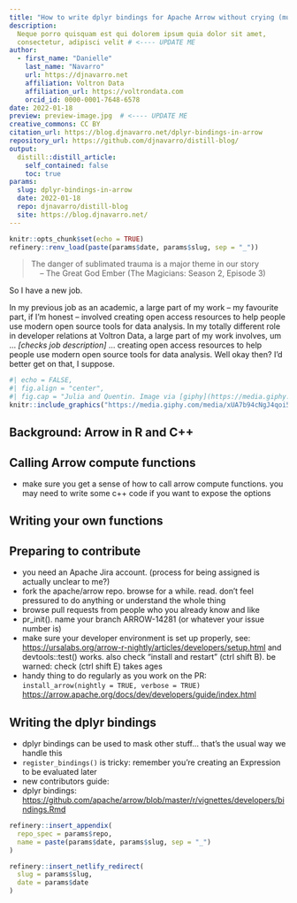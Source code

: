 ```yaml
---
title: "How to write dplyr bindings for Apache Arrow without crying (much)" # <---- UPDATE ME
description:
  Neque porro quisquam est qui dolorem ipsum quia dolor sit amet, 
  consectetur, adipisci velit # <---- UPDATE ME
author:
  - first_name: "Danielle"
    last_name: "Navarro"
    url: https://djnavarro.net
    affiliation: Voltron Data
    affiliation_url: https://voltrondata.com
    orcid_id: 0000-0001-7648-6578
date: 2022-01-18
preview: preview-image.jpg  # <---- UPDATE ME 
creative_commons: CC BY
citation_url: https://blog.djnavarro.net/dplyr-bindings-in-arrow 
repository_url: https://github.com/djnavarro/distill-blog/
output:
  distill::distill_article:
    self_contained: false
    toc: true
params:
  slug: dplyr-bindings-in-arrow
  date: 2022-01-18
  repo: djnavarro/distill-blog
  site: https://blog.djnavarro.net/
---
```


<!----

checklist:
  - check the "update me" messages in YAML above
  - initialise the _renv folder with refinery::renv_new("name of post folder")
  - populate the lockfile with refinery::renv_snapshot("name of post folder")
  - update the _renv folder from snapshot with refinery::restore("name of post folder")

---->


<!--------------- setup post ----------------->

```r
knitr::opts_chunk$set(echo = TRUE)
refinery::renv_load(paste(params$date, params$slug, sep = "_"))
```


<!--------------- post ----------------->

> The danger of sublimated trauma is a major theme in our story <br>
> &nbsp; &nbsp; -- The Great God Ember (The Magicians: Season 2, Episode 3)

So I have a new job. 

In my previous job as an academic, a large part of my work -- my favourite part, if I'm honest -- involved creating open access resources to help people use modern open source tools for data analysis. In my totally different role in developer relations at Voltron Data, a large part of my work involves, um ... *[checks job description]* ... creating open access resources to help people use modern open source tools for data analysis. Well okay then? I'd better get on that, I suppose.




```r
#| echo = FALSE,
#| fig.align = "center",
#| fig.cap = "Julia and Quentin. Image via [giphy](https://media.giphy.com/media/xUA7b94cNgJ4qoi532/giphy-downsized-large.gif), copyright [syfy](https://www.syfy.com)"
knitr::include_graphics("https://media.giphy.com/media/xUA7b94cNgJ4qoi532/giphy-downsized-large.gif")
```

## Background: Arrow in R and C++


## Calling Arrow compute functions

- make sure you get a sense of how to call arrow compute functions. you may need to write some c++ code if you want to expose the options

## Writing your own functions

## Preparing to contribute

- you need an Apache Jira account. (process for being assigned is actually unclear to me?)
- fork the apache/arrow repo. browse for a while. read. don’t feel pressured to do anything or understand the whole thing
- browse pull requests from people who you already know and like
- pr_init(). name your branch ARROW-14281 (or whatever your issue number is)
- make sure your developer environment is set up properly, see: [https://ursalabs.org/arrow-r-nightly/articles/developers/setup.html](https://ursalabs.org/arrow-r-nightly/articles/developers/setup.html) and devtools::test() works. also check “install and restart” (ctrl shift B). be warned: check (ctrl shift E) takes ages
- handy thing to do regularly as you work on the PR: `install_arrow(nightly = TRUE, verbose = TRUE)`
[https://arrow.apache.org/docs/dev/developers/guide/index.html](https://arrow.apache.org/docs/dev/developers/guide/index.html)

## Writing the dplyr bindings

- dplyr bindings can be used to mask other stuff... that’s the usual way we handle this
- `register_bindings()` is tricky: remember you’re creating an Expression to be evaluated later
- new contributors guide: 
- dplyr bindings: [https://github.com/apache/arrow/blob/master/r/vignettes/developers/bindings.Rmd](https://github.com/apache/arrow/blob/master/r/vignettes/developers/bindings.Rmd)

<!--------------- appendices ----------------->

```r
refinery::insert_appendix(
  repo_spec = params$repo, 
  name = paste(params$date, params$slug, sep = "_")
)
```


<!--------------- miscellanea ----------------->

```r
refinery::insert_netlify_redirect(
  slug = params$slug, 
  date = params$date
)
```




